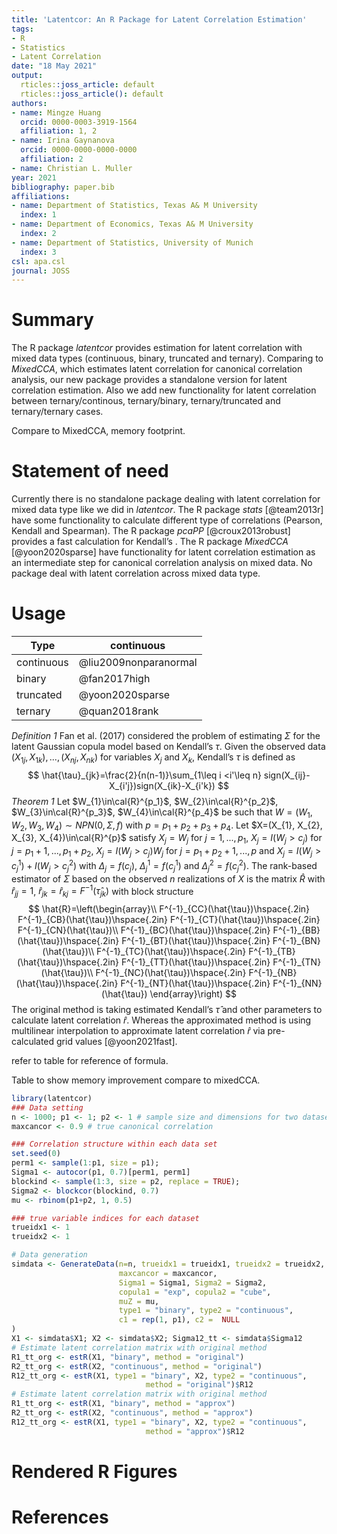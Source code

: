 ```yaml
---
title: 'Latentcor: An R Package for Latent Correlation Estimation'
tags:
- R
- Statistics
- Latent Correlation
date: "18 May 2021"
output:
  rticles::joss_article: default
  rticles::joss_article(): default
authors:
- name: Mingze Huang
  orcid: 0000-0003-3919-1564
  affiliation: 1, 2
- name: Irina Gaynanova
  orcid: 0000-0000-0000-0000
  affiliation: 2
- name: Christian L. Muller
year: 2021
bibliography: paper.bib
affiliations:
- name: Department of Statistics, Texas A& M University
  index: 1
- name: Department of Economics, Texas A& M University
  index: 2
- name: Department of Statistics, University of Munich
  index: 3
csl: apa.csl
journal: JOSS
---
```


# Summary

The R package *latentcor* provides estimation for latent correlation with mixed data types (continuous, binary, truncated and ternary). Comparing to *MixedCCA*, which estimates latent correlation for canonical correlation analysis, our new package provides a standalone version for latent correlation estimation. Also we add new functionality for latent correlation between ternary/continous, ternary/binary, ternary/truncated and ternary/ternary cases.


Compare to MixedCCA, memory footprint.

# Statement of need
Currently there is no standalone package dealing with latent correlation for mixed data type like we did in *latentcor*. The R package *stats* [@team2013r] have some functionality to calculate different type of correlations (Pearson, Kendall and Spearman). The R package *pcaPP* [@croux2013robust] provides a fast calculation for Kendall's \tau. The R package *MixedCCA* [@yoon2020sparse] have functionality for latent correlation estimation as an intermediate step for canonical correlation analysis on mixed data.
No package deal with latent correlation across mixed data type.

# Usage
 
 |Type | continuous | binary | truncated | ternary |
|-----|----------|
|continuous | @liu2009nonparanormal | @fan2017high | @yoon2020sparse | @quan2018rank |
|binary | @fan2017high | @fan2017high | @yoon2020sparse | @quan2018rank |
|truncated | @yoon2020sparse | @yoon2020sparse | @yoon2020sparse | This paper |
|ternary | @quan2018rank | @quan2018rank | This paper | @quan2018rank |
 
*Definition 1* Fan et al. (2017) considered the problem of estimating $\Sigma$ for the latent Gaussian copula model based on Kendall's $\tau$. Given the observed data $(X_{1j}, X_{1k}), ..., (X_{nj}, X_{nk})$ for variables $X_{j}$ and $X_{k}$, Kendall's $\tau$ is defined as
$$
\hat{\tau}_{jk}=\frac{2}{n(n-1)}\sum_{1\leq i <i'\leq n} sign(X_{ij}-X_{i'j})sign(X_{ik}-X_{i'k})
$$
*Theorem 1* Let $W_{1}\in\cal{R}^{p_1}$, $W_{2}\in\cal{R}^{p_2}$, $W_{3}\in\cal{R}^{p_3}$, $W_{4}\in\cal{R}^{p_4}$ be such that $W=(W_{1}, W_{2}, W_{3}, W_{4})\sim NPN(0,\Sigma,f)$ with $p=p_{1}+p_{2}+p_{3}+p_{4}$. Let $X=(X_{1}, X_{2}, X_{3}, X_{4})\in\cal{R}^{p}$ satisfy $X_{j}=W_{j}$ for $j=1,...,p_{1}$, $X_{j}=I(W_{j}>c_{j})$ for $j=p_{1}+1,...,p_{1}+p_{2}$, $X_{j}=I(W_{j}>c_{j})W_{j}$ for $j=p_{1}+p_{2}+1,...,p$ and $X_{j}=I(W_{j}>c_{j}^{1})+I(W_{j}>c_{j}^{2})$ with $\Delta_{j}=f(c_{j})$, $\Delta_{j}^{1}=f(c_{j}^{1})$ and $\Delta_{j}^{2}=f(c_{j}^{2})$. The rank-based estimator of $\Sigma$ based on the observed $n$ realizations of $X$ is the matrix $\hat{R}$ with $\hat{r}_{jj}=1$, $\hat{r}_{jk}=\hat{r}_{kj}=F^{-1}(\hat{\tau}_{jk})$ with block structure
$$
\hat{R}=\left(\begin{array}\\
F^{-1}_{CC}(\hat{\tau})\hspace{.2in} F^{-1}_{CB}(\hat{\tau})\hspace{.2in} F^{-1}_{CT}(\hat{\tau})\hspace{.2in} F^{-1}_{CN}(\hat{\tau})\\
F^{-1}_{BC}(\hat{\tau})\hspace{.2in} F^{-1}_{BB}(\hat{\tau})\hspace{.2in} F^{-1}_{BT}(\hat{\tau})\hspace{.2in} F^{-1}_{BN}(\hat{\tau})\\
F^{-1}_{TC}(\hat{\tau})\hspace{.2in} F^{-1}_{TB}(\hat{\tau})\hspace{.2in} F^{-1}_{TT}(\hat{\tau})\hspace{.2in} F^{-1}_{TN}(\hat{\tau})\\
F^{-1}_{NC}(\hat{\tau})\hspace{.2in} F^{-1}_{NB}(\hat{\tau})\hspace{.2in} F^{-1}_{NT}(\hat{\tau})\hspace{.2in} F^{-1}_{NN}(\hat{\tau})
\end{array}\right)
$$
The original method is taking estimated Kendall's $\hat{\tau}$ and other parameters to calculate latent correlation $\hat{r}$. Whereas the approximated method is using multilinear interpolation to approximate latent correlation $\hat{r}$ via pre-calculated grid values [@yoon2021fast].


refer to table for reference of formula.
 
 
 Table to show memory improvement compare to mixedCCA.
```r
library(latentcor)
### Data setting
n <- 1000; p1 <- 1; p2 <- 1 # sample size and dimensions for two datasets.
maxcancor <- 0.9 # true canonical correlation

### Correlation structure within each data set
set.seed(0)
perm1 <- sample(1:p1, size = p1);
Sigma1 <- autocor(p1, 0.7)[perm1, perm1]
blockind <- sample(1:3, size = p2, replace = TRUE);
Sigma2 <- blockcor(blockind, 0.7)
mu <- rbinom(p1+p2, 1, 0.5)

### true variable indices for each dataset
trueidx1 <- 1
trueidx2 <- 1

# Data generation
simdata <- GenerateData(n=n, trueidx1 = trueidx1, trueidx2 = trueidx2,
                        maxcancor = maxcancor,
                        Sigma1 = Sigma1, Sigma2 = Sigma2,
                        copula1 = "exp", copula2 = "cube",
                        muZ = mu,
                        type1 = "binary", type2 = "continuous",
                        c1 = rep(1, p1), c2 =  NULL
)
X1 <- simdata$X1; X2 <- simdata$X2; Sigma12_tt <- simdata$Sigma12
# Estimate latent correlation matrix with original method
R1_tt_org <- estR(X1, "binary", method = "original")
R2_tt_org <- estR(X2, "continuous", method = "original")
R12_tt_org <- estR(X1, type1 = "binary", X2, type2 = "continuous",
                              method = "original")$R12
# Estimate latent correlation matrix with original method
R1_tt_org <- estR(X1, "binary", method = "approx")
R2_tt_org <- estR(X2, "continuous", method = "approx")
R12_tt_org <- estR(X1, type1 = "binary", X2, type2 = "continuous",
                              method = "approx")$R12
```

# Rendered R Figures

# References
